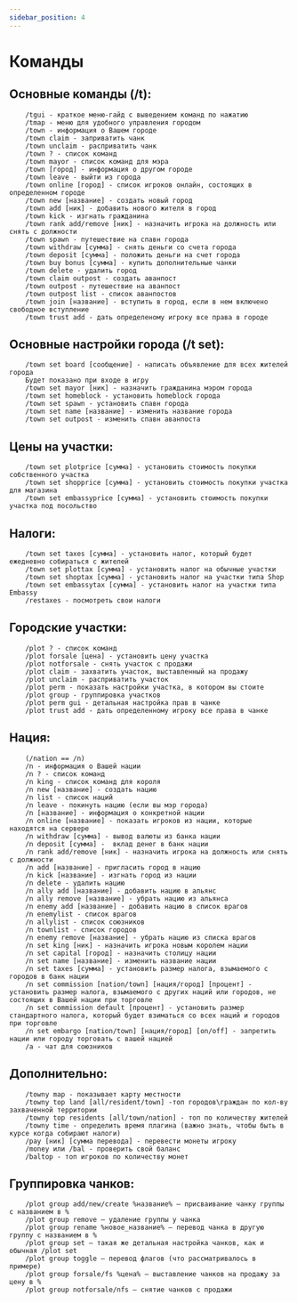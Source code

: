 ---
sidebar_position: 4
---

# Команды 

## Основные команды (/t):
```
    /tgui - краткое меню-гайд с выведением команд по нажатию
    /tmap - меню для удобного управления городом
    /town - информация о Вашем городе
    /town claim - заприватить чанк
    /town unclaim - расприватить чанк
    /town ? - список команд
    /town mayor - список команд для мэра
    /town [город] - информация о другом городе
    /town leave - выйти из города
    /town online [город] - список игроков онлайн, состоящих в определенном городе
    /town new [название] - создать новый город
    /town add [ник] - добавить нового жителя в город
    /town kick - изгнать гражданина
    /town rank add/remove [ник] - назначить игрока на должность или снять с должности
    /town spawn - путешествие на спавн города
    /town withdraw [сумма] - снять деньги со счета города
    /town deposit [сумма] - положить деньги на счет города
    /town buy bonus [сумма] - купить дополнительные чанки
    /town delete - удалить город
    /town claim outpost - создать аванпост
    /town outpost - путешествие на аванпост
    /town outpost list - список аванпостов
    /town join [название] - вступить в город, если в нем включено свободное вступление
    /town trust add - дать определеному игроку все права в городе
```
## **Основные настройки города (/t set):**
```
    /town set board [сообщение] - написать объявление для всех жителей города
    Будет показано при входе в игру
    /town set mayor [ник] - назначить гражданина мэром города
    /town set homeblock - установить homeblock города
    /town set spawn - установить спавн города
    /town set name [название] - изменить название города
    /town set outpost - изменить спавн аванпоста
```
## **Цены на участки:**
```
    /town set plotprice [сумма] - установить стоимость покупки собственного участка
    /town set shopprice [сумма] - установить стоимость покупки участка для магазина
    /town set embassyprice [сумма] - установить стоимость покупки участка под посольство
```
## **Налоги:**
```
    /town set taxes [сумма] - установить налог, который будет ежедневно собираться с жителей
    /town set plottax [сумма] - установить налог на обычные участки 
    /town set shoptax [сумма] - установить налог на участки типа Shop
    /town set embassytax [сумма] - установить налог на участки типа Embassy
    /restaxes - посмотреть свои налоги
```
## **Городские участки:**
```
    /plot ? - список команд
    /plot forsale [цена] - установить цену участка
    /plot notforsale - снять участок с продажи
    /plot claim - захватить участок, выставленный на продажу
    /plot unclaim - расприватить участок
    /plot perm - показать настройки участка, в котором вы стоите
    /plot group - группировка участков
    /plot perm gui - детальная настройка прав в чанке
    /plot trust add - дать определенному игроку все права в чанке
```
## **Нация:**
```
    (/nation == /n)
    /n - информация о Вашей нации
    /n ? - список команд
    /n king - список команд для короля
    /n new [название] - создать нацию
    /n list - список наций
    /n leave - покинуть нацию (если вы мэр города)
    /n [название] - информация о конкретной нации
    /n online [название] - показать игроков из нации, которые находятся на сервере
    /n withdraw [сумма] - вывод валюты из банка нации
    /n deposit [сумма] -  вклад денег в банк нации
    /n rank add/remove [ник] - назначить игрока на должность или снять с должности
    /n add [название] - пригласить город в нацию
    /n kick [название] - изгнать город из нации
    /n delete - удалить нацию
    /n ally add [название] - добавить нацию в альянс
    /n ally remove [название] - убрать нацию из альянса
    /n enemy add [название] - добавить нацию в список врагов
    /n enemylist - список врагов
    /n allylist - список союзников
    /n townlist - список городов
    /n enemy remove [название] - убрать нацию из списка врагов
    /n set king [ник] - назначить игрока новым королем нации
    /n set capital [город] - назначить столицу нации
    /n set name [название] - изменить название нации
    /n set taxes [сумма] - установить размер налога, взымаемого с городов в банк нации
    /n set commission [nation/town] [нация/город] [процент] - установить размер налога, взымаемого с других наций или городов, не состоящих в Вашей нации при торговле
    /n set commission default [процент] - установить размер стандартного налога, который будет взиматься со всех наций и городов при торговле
    /n set embargo [nation/town] [нация/город] [on/off] - запретить нации или городу торговать с вашей нацией
    /a - чат для союзников
```
## **Дополнительно:**
```
    /towny map - показывает карту местности
    /towny top land [all/resident/town] -топ городов\граждан по кол-ву захваченной территории
    /towny top residents [all/town/nation] - топ по количеству жителей
    /towny time - определить время плагина (важно знать, чтобы быть в курсе когда собирают налоги) 
    /pay [ник] [сумма перевода] - перевести монеты игроку
    /money или /bal - проверить свой баланс
    /baltop - топ игроков по количеству монет
```
## **Группировка чанков:**
```
    /plot group add/new/create %название% — присваивание чанку группы с названием в %
    /plot group remove — удаление группы у чанка
    /plot group rename %новое_название% — перевод чанка в другую группу с названием в %
    /plot group set — такая же детальная настройка чанков, как и обычная /plot set
    /plot group toggle — перевод флагов (что рассматривалось в примере)
    /plot group forsale/fs %цена% — выставление чанков на продажу за цену в %
    /plot group notforsale/nfs — снятие чанков с продажи
```
